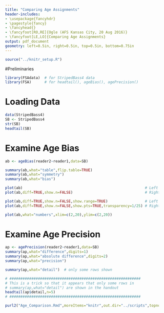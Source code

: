 ```yaml
---
title: "Comparing Age Assignments"
header-includes:
- \usepackage{fancyhdr}
- \pagestyle{fancy}
- \fancyhead{}
- \fancyfoot[RO,RE]{Ogle (AFS Kansas City, 20 Aug 2016)}
- \fancyfoot[LE,LO]{Comparing Age Assignments}
output: pdf_document
geometry: left=0.5in, right=0.5in, top=0.5in, bottom=0.75in
---
```


```r
source("../knitr_setup.R")
```

#Preliminaries
```r
library(FSAdata)  # for StripedBass4 data
library(FSA)      # for headtail(), ageBias(), agePrecision()
```

# Loading Data
\vspace{-12pt}
```r
data(StripedBass4)
SB <- StripedBass4
str(SB)
headtail(SB)
```

# Examine Age Bias
\vspace{-12pt}
```r
ab <- ageBias(reader2~reader1,data=SB)
```

```r
summary(ab,what="table",flip.table=TRUE)
summary(ab,what="symmetry")
summary(ab,what="bias")
```

```r
plot(ab)                                                        # Left
plot(ab,diff=TRUE,show.n=FALSE)                                 # Right
```
```r
plot(ab,diff=TRUE,show.n=FALSE,show.range=TRUE)                 # Left
plot(ab,diff=TRUE,show.n=FALSE,show.pts=TRUE,transparency=1/25) # Right
```
```r
plot(ab,what="numbers",xlim=c(2,20),ylim=c(2,20))
```

# Examine Age Precision
```r
ap <- agePrecision(reader2~reader1,data=SB)
summary(ap,what="difference",digits=1)
summary(ap,what="absolute difference",digits=2)
summary(ap,what="precision")
```
```r
summary(ap,what="detail")  # only some rows shown
```
```r
# ############################################################
# This is a trick so that it appears that only some rows in
# summary(ap,what="detail") are shown in the handout
headtail(ap$detail,n=5)
# ############################################################
```

```r
purl2("Age_Comparison.Rmd",moreItems="knitr",out.dir="../scripts",topnotes="AFS Kansas City 20-Aug-16")
```
